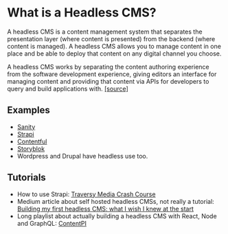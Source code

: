 
<Meta title="Resources/Headless CMS" />

# What is a Headless CMS?

A headless CMS is a content management system that separates the presentation layer (where content is presented) from the backend (where content is managed). A headless CMS allows you to manage content in one place and be able to deploy that content on any digital channel you choose.

A headless CMS works by separating the content authoring experience from the software development experience, giving editors an interface for managing content and providing that content via APIs for developers to query and build applications with. [[source]](https://www.sanity.io/headless-cms)

<h2 className="my-2 text-zinc-500 uppercase">Examples</h2>

-   [Sanity](https://www.sanity.io/)
-   [Strapi](https://strapi.io/)
-   [Contentful](https://www.contentful.com/)
-   [Storyblok](https://www.storyblok.com/)
-   Wordpress and Drupal have headless use too.

<h2 className="my-2 text-zinc-500 uppercase">Tutorials</h2>

-   How to use Strapi: [Traversy Media Crash Course](https://www.youtube.com/watch?v=6FnwAbd2SDY)
-   Medium article about self hosted headless CMSs, not really a tutorial: [Building my first headless CMS: what I wish I knew at the start](https://bretcameron.medium.com/building-my-first-headless-cms-what-i-wish-i-knew-at-the-start-1f3ef3a00bb8)
-   Long playlist about actually building a headless CMS with React, Node and GraphQL: [ContentPI](https://www.youtube.com/playlist?list=PLdKU-LLaFoHvQvtVA0y1R8WGBJry9C9U5)
